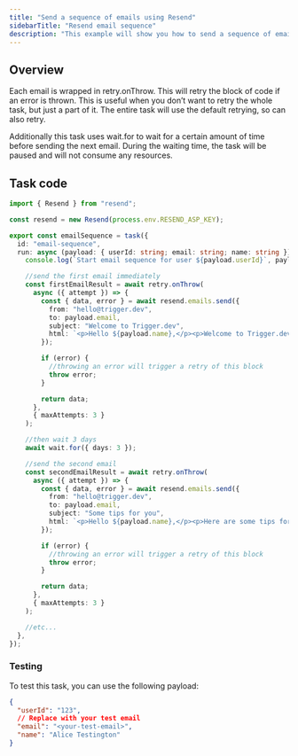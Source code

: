 ```yaml
---
title: "Send a sequence of emails using Resend"
sidebarTitle: "Resend email sequence"
description: "This example will show you how to send a sequence of emails over several days using Resend with Trigger.dev."
---
```


## Overview

Each email is wrapped in retry.onThrow. This will retry the block of code if an error is thrown. This is useful when you don’t want to retry the whole task, but just a part of it. The entire task will use the default retrying, so can also retry.

Additionally this task uses wait.for to wait for a certain amount of time before sending the next email. During the waiting time, the task will be paused and will not consume any resources.

## Task code

```ts trigger/email-sequence.ts
import { Resend } from "resend";

const resend = new Resend(process.env.RESEND_ASP_KEY);

export const emailSequence = task({
  id: "email-sequence",
  run: async (payload: { userId: string; email: string; name: string }) => {
    console.log(`Start email sequence for user ${payload.userId}`, payload);

    //send the first email immediately
    const firstEmailResult = await retry.onThrow(
      async ({ attempt }) => {
        const { data, error } = await resend.emails.send({
          from: "hello@trigger.dev",
          to: payload.email,
          subject: "Welcome to Trigger.dev",
          html: `<p>Hello ${payload.name},</p><p>Welcome to Trigger.dev</p>`,
        });

        if (error) {
          //throwing an error will trigger a retry of this block
          throw error;
        }

        return data;
      },
      { maxAttempts: 3 }
    );

    //then wait 3 days
    await wait.for({ days: 3 });

    //send the second email
    const secondEmailResult = await retry.onThrow(
      async ({ attempt }) => {
        const { data, error } = await resend.emails.send({
          from: "hello@trigger.dev",
          to: payload.email,
          subject: "Some tips for you",
          html: `<p>Hello ${payload.name},</p><p>Here are some tips for you…</p>`,
        });

        if (error) {
          //throwing an error will trigger a retry of this block
          throw error;
        }

        return data;
      },
      { maxAttempts: 3 }
    );

    //etc...
  },
});
```

### Testing

To test this task, you can use the following payload:

```json
{
  "userId": "123",
  // Replace with your test email
  "email": "<your-test-email>",
  "name": "Alice Testington"
}
```
